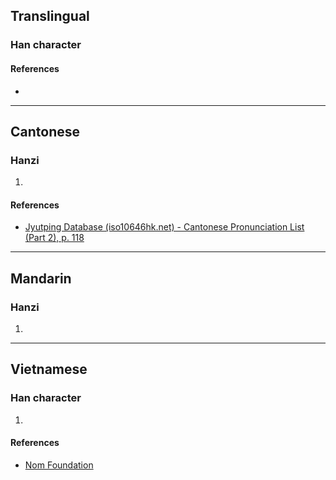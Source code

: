 {{character info/new}}
==Translingual==

===Han character===
{{Han char|rn=64|rad=手|as=11|sn=14|four=|canj=QYVQ|ids=⿰扌牽}}

====References====
* {{Han ref|kx=0453.191|dkj=12672|dj=0802.260|hdz=31949.050|uh=6481|ud=25729}}

----

==Cantonese==

===Hanzi===
{{yue-hanzi|jyut=[[hin1]]|y=hin1}}

# {{defn|lang=yue|sort=手11}}

====References====
* [http://www.iso10646hk.net/jp/document/download.jsp Jyutping Database (iso10646hk.net) - Cantonese Pronunciation List (Part 2), p. 118]

----

==Mandarin==

===Hanzi===
{{cmn-hanzi|pin=[[qiān]] ([[qian1]])|wg=ch'ien<sup>1</sup>}}

# {{defn|lang=cmn|sort=手11}}

----

==Vietnamese==

===Han character===
{{vi-hantu|rs=手11|khiêng}}

# {{defn|lang=vi|sort=手11}}

====References====
* [http://nomfoundation.org/common/nom_details.php?codepoint=6481 Nom Foundation]